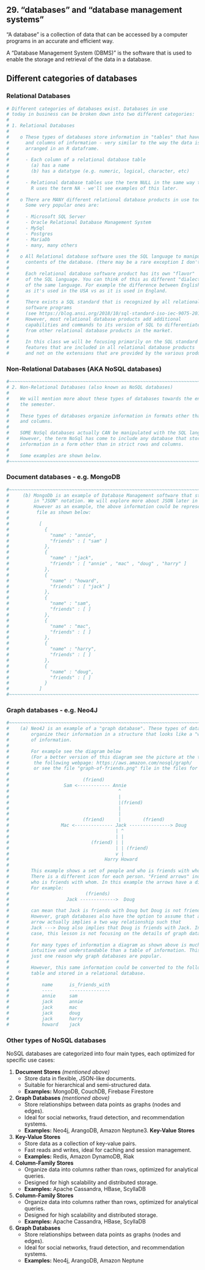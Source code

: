 ## <yrChapterNumber>29. </yrChapterNumber>  "databases" and "database management systems"

"A database" is a collection of data that can be accessed by a computer 
programs in an accurate and efficient way. 

A "Database Management System (DBMS)" is the software that is used to enable
the storage and retrieval of the data in a database. 

## Different categories of databases

### Relational Databases

```r
# Different categories of databases exist. Databases in use
# today in business can be broken down into two different categories:
#
# 1. Relational Databases
#    
#    o These types of databases store information in "tables" that have rows
#      and columns of information - very similar to the way the data is
#      arranged in an R dataframe.
# 
#      - Each column of a relational database table
#        (a) has a name
#        (b) has a datatype (e.g. numeric, logical, character, etc)
#     
#      - Relational database tables use the term NULL in the same way that 
#        R uses the term NA - we'll see examples of this later.
#
#    o There are MANY different relational database products in use today.
#      Some very popular ones are:
#
#      - Microsoft SQL Server
#      - Oracle Relational Database Management System
#      - MySql
#      - Postgres
#      - MariaDb
#      - many, many others
#
#    o All Relational database software uses the SQL language to manipulate the 
#      contents of the database. (there may be a rare exception I don't know about)
#
#      Each relational database software product has its own "flavor"
#      of the SQL language. You can think of this as different "dialects"
#      of the same language. For example the difference between English 
#      as it's used in the USA vs as it is used in England.
#
#      There exists a SQL standard that is recognized by all relational database
#      software programs
#      (see https://blog.ansi.org/2018/10/sql-standard-iso-iec-9075-2016-ansi-x3-135/#gref).
#      However, most relational database products add additional 
#      capabilities and commands to its version of SQL to differentiate it
#      from other relational database products in the market.
#
#      In this class we will be focusing primarily on the SQL standard
#      features that are included in all relational database products
#      and not on the extensions that are provided by the various products.
```

### Non-Relational Databases (AKA NoSQL databases)

```r
#~~~~~~~~~~~~~~~~~~~~~~~~~~~~~~~~~~~~~~~~~~~~~~~~~~~~~~~~~~~~~~~~~~~~~~~~~~~~~~
# 2. Non-Relational Databases (also known as NoSQL databases)
# 
#    We will mention more about these types of databases towards the end of 
#    the semester.
#
#    These types of databases organize information in formats other than rows
#    and columns. 
#
#    SOME NoSql databases actually CAN be manipulated with the SQL language.
#    However, the term NoSql has come to include any database that stores
#    information in a form other than in strict rows and columns.
#
#    Some examples are shown below.
#~~~~~~~~~~~~~~~~~~~~~~~~~~~~~~~~~~~~~~~~~~~~~~~~~~~~~~~~~~~~~~~~~~~~~~~~~~~~~~
```

### Document databases - e.g. MongoDB

```r
#~~~~~~~~~~~~~~~~~~~~~~~~~~~~~~~~~~~~~~~~~~~~~~~~~~~~~~~~~~~~~~~~~~~~~~~~~~~~~~
#     (b) MongoDb is an example of Database Management software that stores information
#         in "JSON" notation. We will explore more about JSON later in the semester.
#         However as an example, the above information could be represented in a JSON
#          file as shown below:
#
#           [
#             {
#               "name" : "annie",
#               "friends" : [ "sam" ]
#             },
#             {
#               "name" : "jack",
#               "friends" : [ "annie" , "mac" , "doug" , "harry" ]
#             },
#             {
#               "name" : "howard",
#               "friends" : [ "jack" ]
#             },
#             {
#               "name" : "sam",
#               "friends" : [ ]
#             },
#             {
#               "name" : "mac",
#               "friends" : [ ]
#             },
#             {
#               "name" : "harry",
#               "friends" : [ ]
#             },
#             {
#               "name" : "doug",
#               "friends" : [ ]
#             }
#           ]
#~~~~~~~~~~~~~~~~~~~~~~~~~~~~~~~~~~~~~~~~~~~~~~~~~~~~~~~~~~~~~~~~~~~~~~~~~~~~~~
```

### Graph databases - e.g. Neo4J

```r
#~~~~~~~~~~~~~~~~~~~~~~~~~~~~~~~~~~~~~~~~~~~~~~~~~~~~~~~~~~~~~~~~~~~~~~~~~~~~~~
#    (a) Neo4J is an example of a "graph database". These types of databases
#        organize their information in a structure that looks like a "web"
#        of information.
# 
#        For example see the diagram below
#        (For a better version of this diagram see the picture at the top of
#         the following webpage: https://aws.amazon.com/nosql/graph/
#         or see the file "graph-of-friends.png" file in the files for this lesson.)
#
#                           (friend)
#                    Sam <------------ Annie
#                                        ^
#                                        |
#                                        |(friend)
#                                        |
#                                        |
#                           (friend)     |        (friend)
#                   Mac <-------------- Jack ---------------> Doug
#                                       | ^
#                                       | |
#                              (friend) | | 
#                                       | | (friend)                
#                                       v |         
#                                   Harry Howard
#
#        This example shows a set of people and who is friends with whom.
#        There is a different icon for each person. "Friend arrows" indicate 
#        who is friends with whom. In this example the arrows have a direction.
#        For example:
#                            (friends)
#                     Jack ------------->  Doug   
#        
#        can mean that Jack is friends with Doug but Doug is not friends with Jack.
#        However, graph databases also have the option to assume that a one-way 
#        arrow actually implies a two way relationship such that
#        Jack ---> Doug also implies that Doug is friends with Jack. In any
#        case, this lesson is not focusing on the details of graph databases.
#
#        For many types of information a diagram as shown above is much more
#        intuitive and understandable than a table of information. This is
#        just one reason why graph databases are popular.
#
#        However, this same information could be converted to the following
#        table and stored in a relational database.
#
#            name      is_friends_with
#            ----      ---------------
#            annie     sam
#            jack      annie
#            jack      mac
#            jack      doug
#            jack      harry
#            howard    jack
```

### Other types of NoSQL databases

<yrAiGen url="chatgpt.com" topic="?" />

NoSQL databases are categorized into four main types, each optimized for specific use cases:

1. **Document Stores**  *(mentioned above)*
   - Store data in flexible, JSON-like documents.  
   - Suitable for hierarchical and semi-structured data.  
   - **Examples:** MongoDB, CouchDB, Firebase Firestore

2. **Graph Databases**  *(mentioned above)*
   - Store relationships between data points as graphs (nodes and edges).  
   - Ideal for social networks, fraud detection, and recommendation systems.  
   - **Examples:** Neo4j, ArangoDB, Amazon Neptune3. **Key-Value Stores**  

3. **Key-Value Stores**  
   - Store data as a collection of key-value pairs.  
   - Fast reads and writes, ideal for caching and session management.  
   - **Examples:** Redis, Amazon DynamoDB, Riak

4. **Column-Family Stores**  
   - Organize data into columns rather than rows, optimized for analytical queries.  
   - Designed for high scalability and distributed storage.  
   - **Examples:** Apache Cassandra, HBase, ScyllaDB





4. **Column-Family Stores**  
   - Organize data into columns rather than rows, optimized for analytical queries.  
   - Designed for high scalability and distributed storage.  
   - **Examples:** Apache Cassandra, HBase, ScyllaDB

4. **Graph Databases**  
   - Store relationships between data points as graphs (nodes and edges).  
   - Ideal for social networks, fraud detection, and recommendation systems.  
   - **Examples:** Neo4j, ArangoDB, Amazon Neptune